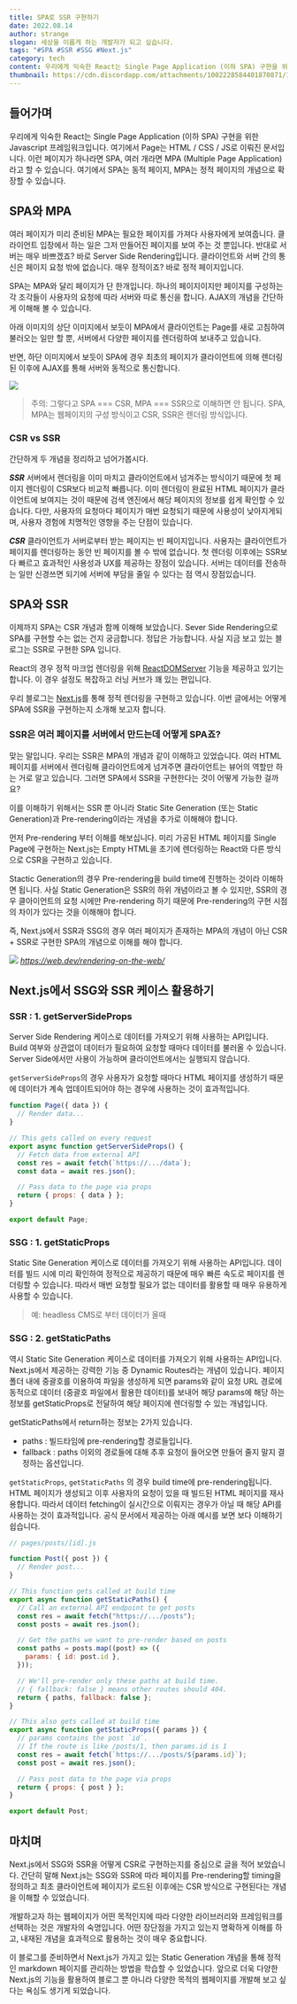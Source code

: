 ```yaml
---
title: SPA로 SSR 구현하기
date: 2022.08.14
author: strange
slogan: 세상을 이롭게 하는 개발자가 되고 싶습니다.
tags: "#SPA #SSR #SSG #Next.js"
category: tech
content: 우리에게 익숙한 React는 Single Page Application (이하 SPA) 구현을 위한 Javascript 프레임워크입니다. 여기에서 Page는 HTML / CSS / JS로 이뤄진 문서입니다. 이런 페이지가 하나라면 SPA, 여러 개라면 MPA (Multiple Page Application) 라고 할 수 있습니다.
thumbnail: https://cdn.discordapp.com/attachments/1002228584401870871/1010077202634772500/SPA__SSR.png
---
```


## 들어가며

우리에게 익숙한 React는 Single Page Application (이하 SPA) 구현을 위한 Javascript 프레임워크입니다. 여기에서 Page는 HTML / CSS / JS로 이뤄진 문서입니다. 이런 페이지가 하나라면 SPA, 여러 개라면 MPA (Multiple Page Application) 라고 할 수 있습니다. 여기에서 SPA는 동적 페이지, MPA는 정적 페이지의 개념으로 확장할 수 있습니다.

## SPA와 MPA

여러 페이지가 미리 준비된 MPA는 필요한 페이지를 가져다 사용자에게 보여줍니다. 클라이언트 입장에서 하는 일은 그저 만들어진 페이지를 보여 주는 것 뿐입니다. 반대로 서버는 매우 바쁘겠죠? 바로 Server Side Rendering입니다. 클라이언트와 서버 간의 통신은 페이지 요청 밖에 없습니다. 매우 정적이죠? 바로 정적 페이지입니다.

SPA는 MPA와 달리 페이지가 단 한개입니다. 하나의 페이지이지만 페이지를 구성하는 각 조각들이 사용자의 요청에 따라 서버와 따로 통신을 합니다. AJAX의 개념을 간단하게 이해해 볼 수 있습니다.

아래 이미지의 상단 이미지에서 보듯이 MPA에서 클라이언트는 Page를 새로 고침하여 불러오는 일만 할 뿐, 서버에서 다양한 페이지를 렌더링하여 보내주고 있습니다.

반면, 하단 이미지에서 보듯이 SPA에 경우 최초의 페이지가 클라이언트에 의해 렌더링된 이후에 AJAX를 통해 서버와 동적으로 통신합니다.

![](https://velog.velcdn.com/images/jonghwan2_y/post/21e73592-78bf-429c-afe7-805dbdc60c1c/image.png)

> 주의: 그렇다고 SPA === CSR, MPA === SSR으로 이해하면 안 됩니다. SPA, MPA는 웹페이지의 구성 방식이고 CSR, SSR은 렌더링 방식입니다.

### CSR vs SSR

간단하게 두 개념을 정리하고 넘어가봅시다.

_**SSR**_
서버에서 렌더링을 이미 마치고 클라이언트에서 넘겨주는 방식이기 때문에 첫 페이지 렌더링이 CSR보다 비교적 빠릅니다. 이미 렌더링이 완료된 HTML 페이지가 클라이언트에 보여지는 것이 때문에 검색 엔진에서 해당 페이지의 정보를 쉽게 확인할 수 있습니다. 다만, 사용자의 요청마다 페이지가 매번 요청되기 때문에 사용성이 낮아지게되며, 사용자 경험에 치명적인 영향을 주는 단점이 있습니다.

_**CSR**_
클라이언트가 서버로부터 받는 페이지는 빈 페이지입니다. 사용자는 클라이언트가 페이지를 렌더링하는 동안 빈 페이지를 볼 수 밖에 없습니다. 첫 렌더링 이후에는 SSR보다 빠르고 효과적인 사용성과 UX를 제공하는 장점이 있습니다. 서버는 데이터를 전송하는 일만 신경쓰면 되기에 서버에 부담을 줄일 수 있다는 점 역시 장점있습니다.

## SPA와 SSR

이제까지 SPA는 CSR 개념과 함께 이해해 보았습니다. Sever Side Rendering으로 SPA를 구현할 수는 없는 건지 궁금합니다. 정답은 가능합니다. 사실 지금 보고 있는 블로그는 SSR로 구현한 SPA 입니다.

React의 경우 정적 마크업 렌더링을 위해 [ReactDOMServer](https://ko.reactjs.org/docs/react-dom-server.html) 기능을 제공하고 있기는 합니다. 이 경우 설정도 복잡하고 러닝 커브가 꽤 있는 편입니다.

우리 블로그는 [Next.js](https://nextjs.org/)를 통해 정적 렌더링을 구현하고 있습니다. 이번 글에서는 어떻게 SPA에 SSR을 구현하는지 소개해 보고자 합니다.

### SSR은 여러 페이지를 서버에서 만드는데 어떻게 SPA죠?

맞는 말입니다. 우리는 SSR은 MPA의 개념과 같이 이해하고 있었습니다. 여러 HTML 페이지를 서버에서 렌더링해 클라이언트에게 넘겨주면 클라이언트는 뷰어의 역할만 하는 거로 알고 있습니다. 그러면 SPA에서 SSR을 구현한다는 것이 어떻게 가능한 걸까요?

이를 이해하기 위해서는 SSR 뿐 아니라 Static Site Generation (또는 Static Generation)과 Pre-rendering이라는 개념을 추가로 이해해야 합니다.

먼저 Pre-rendering 부터 이해를 해보십니다. 미리 가공된 HTML 페이지를 Single Page에 구현하는 Next.js는 Empty HTML을 초기에 렌더링하는 React와 다른 방식으로 CSR을 구현하고 있습니다.

Stactic Generation의 경우 Pre-rendering을 build time에 진행하는 것이라 이해하면 됩니다. 사실 Static Generation은 SSR의 하위 개념이라고 볼 수 있지만, SSR의 경우 클아이언트의 요청 시에만 Pre-rendering 하기 때문에 Pre-rendering의 구현 시점의 차이가 있다는 것을 이해해야 합니다.

즉, Next.js에서 SSR과 SSG의 경우 여러 페이지가 존재하는 MPA의 개념이 아닌 CSR + SSR로 구현한 SPA의 개념으로 이해를 해야 합니다.

![](https://velog.velcdn.com/images/jonghwan2_y/post/86e11ac2-2473-4ffe-96ad-a708f1001dfa/image.png) <em>https://web.dev/rendering-on-the-web/</em>

## Next.js에서 SSG와 SSR 케이스 활용하기

### SSR : 1. getServerSideProps

Server Side Rendering 케이스로 데이터를 가져오기 위해 사용하는 API입니다. Build 여부와 상관없이 데이터가 필요하여 요청할 때마다 데이터를 불러올 수 있습니다. Server Side에서만 사용이 가능하며 클라이언트에서는 실행되지 않습니다.

`getServerSideProps`의 경우 사용자가 요청할 때마다 HTML 페이지를 생성하기 때문에 데이터가 계속 업데이트되어야 하는 경우에 사용하는 것이 효과적입니다.

```jsx
function Page({ data }) {
  // Render data...
}

// This gets called on every request
export async function getServerSideProps() {
  // Fetch data from external API
  const res = await fetch(`https://.../data`);
  const data = await res.json();

  // Pass data to the page via props
  return { props: { data } };
}

export default Page;
```

### SSG : 1. getStaticProps

Static Site Generation 케이스로 데이터를 가져오기 위해 사용하는 API입니다. 데이터를 빌드 시에 미리 확인하여 정적으로 제공하기 때문에 매우 빠른 속도로 페이지를 렌더링할 수 있습니다. 따라서 매번 요청할 필요가 없는 데이터를 활용할 때 매우 유용하게 사용할 수 있습니다.

> 예: headless CMS로 부터 데이터가 올때

### SSG : 2. getStaticPaths

역시 Static Site Generation 케이스로 데이터를 가져오기 위해 사용하는 API입니다. Next.js에서 제공하는 강력한 기능 중 Dynamic Routes라는 개념이 있습니다. 페이지 폴더 내에 중괄호를 이용하여 파일을 생성하게 되면 params와 같이 요청 URL 경로에 동적으로 데이터 (중괄호 파일에서 활용한 데이터)를 보내어 해당 params에 해당 하는 정보를 getStaticProps로 전달하여 해당 페이지에 렌더링할 수 있는 개념입니다.

getStaticPaths에서 return하는 정보는 2가지 있습니다.

- paths : 빌드타임에 pre-rendering할 경로들입니다.
- fallback : paths 이외의 경로들에 대해 추후 요청이 들어오면 만들어 줄지 말지 결정하는 옵션입니다.

`getStaticProps`, `getStaticPaths` 의 경우 build time에 pre-rendering됩니다. HTML 페이지가 생성되고 이후 사용자의 요청이 있을 때 빌드된 HTML 페이지를 재사용합니다. 따라서 데이터 fetching이 실시간으로 이뤄지는 경우가 아닐 때 해당 API를 사용하는 것이 효과적입니다. 공식 문서에서 제공하는 아래 예시를 보면 보다 이해하기 쉽습니다.

```jsx
// pages/posts/[id].js

function Post({ post }) {
  // Render post...
}

// This function gets called at build time
export async function getStaticPaths() {
  // Call an external API endpoint to get posts
  const res = await fetch("https://.../posts");
  const posts = await res.json();

  // Get the paths we want to pre-render based on posts
  const paths = posts.map((post) => ({
    params: { id: post.id },
  }));

  // We'll pre-render only these paths at build time.
  // { fallback: false } means other routes should 404.
  return { paths, fallback: false };
}

// This also gets called at build time
export async function getStaticProps({ params }) {
  // params contains the post `id`.
  // If the route is like /posts/1, then params.id is 1
  const res = await fetch(`https://.../posts/${params.id}`);
  const post = await res.json();

  // Pass post data to the page via props
  return { props: { post } };
}

export default Post;
```

## 마치며

Next.js에서 SSG와 SSR을 어떻게 CSR로 구현하는지를 중심으로 글을 적어 보았습니다. 간단히 말해 Next.js는 SSG와 SSR에 따라 페이지를 Pre-rendering할 timing을 정의하고 최초 클라이언트에 페이지가 로드된 이후에는 CSR 방식으로 구현된다는 개념을 이해할 수 있었습니다.

개발하고자 하는 웹페이지가 어떤 목적인지에 따라 다양한 라이브러리와 프레임워크를 선택하는 것은 개발자의 숙명입니다. 어떤 장단점을 가지고 있는지 명확하게 이해를 하고, 내재된 개념을 효과적으로 활용하는 것이 매우 중요합니다.

이 블로그를 준비하면서 Next.js가 가지고 있는 Static Generation 개념을 통해 정적인 markdown 페이지를 관리하는 방법을 학습할 수 있었습니다. 앞으로 더욱 다양한 Next.js의 기능을 활용하여 블로그 뿐 아니라 다양한 목적의 웹페이지를 개발해 보고 싶다는 욕심도 생기게 되었습니다.
